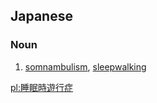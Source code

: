 ==Japanese==
{{ja-kanjitab|すい|みん|じ|ゆう|こう|しょう|yomi=on}}

===Noun===
{{ja-noun|すいみんじゆうこうしょう|count=-}}

# [[somnambulism]], [[sleepwalking]]

{{wikipedia|lang=ja}}

[[pl:睡眠時遊行症]]